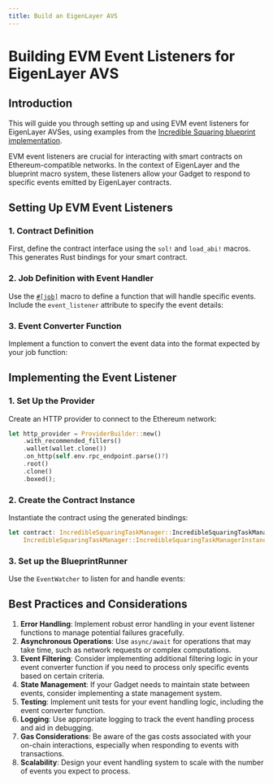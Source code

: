 ```yaml
---
title: Build an EigenLayer AVS
---
```



# Building EVM Event Listeners for EigenLayer AVS

## Introduction

This will guide you through setting up and using EVM event listeners for EigenLayer AVSes, using examples from the
[Incredible Squaring blueprint implementation](https://github.com/tangle-network/gadget/tree/main/blueprints/incredible-squaring-eigenlayer).

EVM event listeners are crucial for interacting with smart contracts on Ethereum-compatible networks.
In the context of EigenLayer and the blueprint macro system, these listeners allow your Gadget to respond to specific
events emitted by EigenLayer contracts.

## Setting Up EVM Event Listeners

### 1. Contract Definition

First, define the contract interface using the `sol!` and `load_abi!` macros. This generates Rust bindings for your smart contract.

<GithubFileReaderDisplay
  url="https://github.com/tangle-network/gadget/blob/main/blueprints/incredible-squaring-eigenlayer/src/lib.rs"
  fromLine={11}
  toLine={22}
  title="incredible-squaring-eigenlayer/src/lib.rs"
/>

### 2. Job Definition with Event Handler

Use the [`#[job]`](./blueprint-macros/jobs.mdx) macro to define a function that will handle specific events. Include the `event_listener` attribute to specify the event details:

<GithubFileReaderDisplay
  url="https://github.com/tangle-network/gadget/blob/main/blueprints/incredible-squaring-eigenlayer/src/jobs/initialize_task.rs"
  fromLine={12}
  toLine={55}
  title="incredible-squaring-eigenlayer/src/jobs/initialize_task.rs"
/>

### 3. Event Converter Function

Implement a function to convert the event data into the format expected by your job function:

<GithubFileReaderDisplay
  url="https://github.com/tangle-network/gadget/blob/main/blueprints/incredible-squaring-eigenlayer/src/jobs/initialize_task.rs"
  fromLine={57}
  toLine={68}
  title="incredible-squaring-eigenlayer/src/jobs/initialize_task.rs"
/>

## Implementing the Event Listener

### 1. Set Up the Provider

Create an HTTP provider to connect to the Ethereum network:

```rust
let http_provider = ProviderBuilder::new()
    .with_recommended_fillers()
    .wallet(wallet.clone())
    .on_http(self.env.rpc_endpoint.parse()?)
    .root()
    .clone()
    .boxed();
```

### 2. Create the Contract Instance

Instantiate the contract using the generated bindings:

```rust
let contract: IncredibleSquaringTaskManager::IncredibleSquaringTaskManagerInstance =
    IncredibleSquaringTaskManager::IncredibleSquaringTaskManagerInstance::new(contract_address, provider);
```

### 3. Set up the BlueprintRunner

Use the `EventWatcher` to listen for and handle events:

<GithubFileReaderDisplay
  url="https://github.com/tangle-network/gadget/blob/main/blueprints/incredible-squaring-eigenlayer/src/main.rs"
  fromLine={89}
  toLine={96}
  title="incredible-squaring-eigenlayer/src/main.rs"
/>

## Best Practices and Considerations

1. **Error Handling**: Implement robust error handling in your event listener functions to manage potential failures gracefully.
2. **Asynchronous Operations**: Use `async/await` for operations that may take time, such as network requests or complex computations.
3. **Event Filtering**: Consider implementing additional filtering logic in your event converter function if you need to process only specific events based on certain criteria.
4. **State Management**: If your Gadget needs to maintain state between events, consider implementing a state management system.
5. **Testing**: Implement unit tests for your event handling logic, including the event converter function.
6. **Logging**: Use appropriate logging to track the event handling process and aid in debugging.
7. **Gas Considerations**: Be aware of the gas costs associated with your on-chain interactions, especially when responding to events with transactions.
8. **Scalability**: Design your event handling system to scale with the number of events you expect to process.
